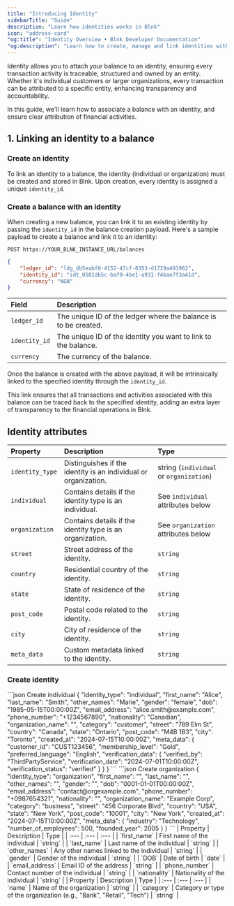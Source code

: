 ```yaml
---
title: "Introducing Identity"
sidebarTitle: "Guide"
description: "Learn how identities works in Blnk"
icon: "address-card"
"og:title": "Identity Overview • Blnk Developer Documentation"
"og:description": "Learn how to create, manage and link identities with balances."
---
```



Identity allows you to attach your balance to an identity, ensuring every transaction activity is traceable, structured and owned by an entity. Whether it's individual customers or larger organizations, every transaction can be attributed to a specific entity, enhancing transparency and accountability.

In this guide, we'll learn how to associate a balance with an identity, and ensure clear attribution of financial activities. 

## 1. Linking an identity to a balance
### Create an identity

To link an identity to a balance, the identity (individual or organization) must be created and stored in Blnk. Upon creation, every identity is assigned a unique `identity_id`.

### Create a balance with an identity

When creating a new balance, you can link it to an existing identity by passing the `identity_id` in the balance creation payload. Here's a sample payload to create a balance and link it to an identity:

```
POST https://YOUR_BLNK_INSTANCE_URL/balances
```

```json Request
{
    "ledger_id": "ldg_db5eabf0-4152-47cf-8353-d1729a491962",
    "identity_id": "idt_0501db5c-baf9-4be1-a931-f4bae7f3a41d",
    "currency": "NGN"
}
```

| Field | Description |
| :--- | :--- |
| `ledger_id` | The unique ID of the ledger where the balance is to be created. |
| `identity_id` | The unique ID of the identity you want to link to the balance. |
| `currency` | The currency of the balance. |

Once the balance is created with the above payload, it will be intrinsically linked to the specified identity through the `identity_id`.

This link ensures that all transactions and activities associated with this balance can be traced back to the specified identity, adding an extra layer of transparency to the financial operations in Blnk.

## Identity attributes

| Property | Description | Type |
| :--- | :--- | :--- |
| `identity_type` | Distinguishes if the identity is an individual or organization. | string (`individual` or `organization`) |
| `individual` | Contains details if the identity type is an individual. | See `individual` attributes below |
| `organization` | Contains details if the identity type is an organization. | See `organization` attributes below |
| `street` | Street address of the identity. | `string` |
| `country` | Residential country of the identity. | `string` |
| `state` | State of residence of the identity. | `string` |
| `post_code` | Postal code related to the identity. | `string` |
| `city` | City of residence of the identity. | `string` |
| `meta_data` | Custom metadata linked to the identity. | `string` | 

### Create identity

<CodeGroup>
```json Create individual
{
    "identity_type": "individual",
    "first_name": "Alice",
    "last_name": "Smith",
    "other_names": "Marie",
    "gender": "female",
    "dob": "1985-05-15T00:00:00Z",
    "email_address": "alice.smith@example.com",
    "phone_number": "+1234567890",
    "nationality": "Canadian",
    "organization_name": "",
    "category": "customer",
    "street": "789 Elm St",
    "country": "Canada",
    "state": "Ontario",
    "post_code": "M4B 1B3",
    "city": "Toronto",
    "created_at": "2024-07-15T10:00:00Z",
    "meta_data": {
        "customer_id": "CUST123456",
        "membership_level": "Gold",
        "preferred_language": "English",
        "verification_data": {
            "verified_by": "ThirdPartyService",
            "verification_date": "2024-07-01T10:00:00Z",
            "verification_status": "verified"
        }
    }
}
```
```json Create organization
{
    "identity_type": "organization",
    "first_name": "",
    "last_name": "",
    "other_names": "",
    "gender": "",
    "dob": "0001-01-01T00:00:00Z",
    "email_address": "contact@orgexample.com",
    "phone_number": "+0987654321",
    "nationality": "",
    "organization_name": "Example Corp",
    "category": "business",
    "street": "456 Corporate Blvd",
    "country": "USA",
    "state": "New York",
    "post_code": "10001",
    "city": "New York",
    "created_at": "2024-07-15T10:00:00Z",
    "meta_data": {
        "industry": "Technology",
        "number_of_employees": 500,
        "founded_year": 2005
    }
}
```
</CodeGroup>

<Tabs>
    <Tab title="Individual">
        | Property | Description | Type |
        | :--- | :--- | :--- |
        | `first_name` | First name of the individual | `string` |
        | `last_name` | Last name of the individual | `string` |
        | `other_names` | Any other names linked to the individual | `string` |
        | `gender` | Gender of the individual | `string` |
        | `DOB` | Date of birth | `date` |
        | `email_address` | Email ID of the address | `string` |
        | `phone_number` | Contact number of the individual | `string` |
        | `nationality` | Nationality of the individual | `string` |
    </Tab> 
    <Tab title="Organization">
        | Property | Description | Type |
        | :--- | :--- | :--- |
        | `name` | Name of the organization | `string` |
        | `category` | Category or type of the organization (e.g., "Bank", "Retail", "Tech") | `string` |
    </Tab> 
</Tabs>

<NeedHelp />